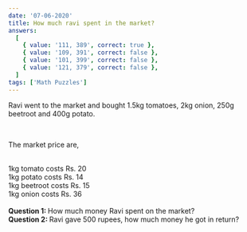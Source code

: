 ```yaml
---
date: '07-06-2020'
title: How much ravi spent in the market?
answers:
  [
    { value: '111, 389', correct: true },
    { value: '109, 391', correct: false },
    { value: '101, 399', correct: false },
    { value: '121, 379', correct: false },
  ]
tags: ['Math Puzzles']
---
```


Ravi went to the market and bought 1.5kg tomatoes, 2kg onion, 250g beetroot and 400g potato.

<br />

The market price are,

<br />
1kg tomato costs Rs. 20
<br />
1kg potato costs Rs. 14
<br />
1kg beetroot costs Rs. 15
<br />
1kg onion costs Rs. 36

<br />
<br />
<strong>Question 1: </strong> How much money Ravi spent on the market?
<br />
<strong>Question 2: </strong> Ravi gave 500 rupees, how much money he got in
return?
